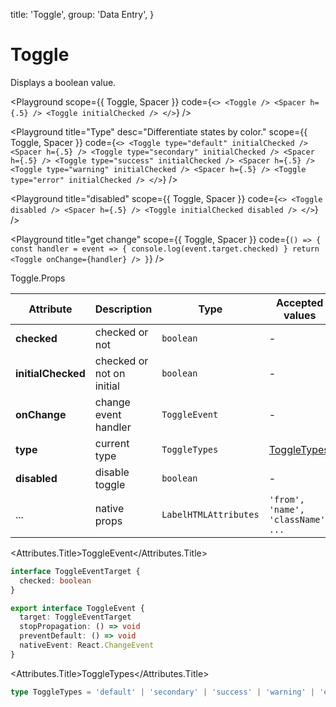 
  title: 'Toggle',
  group: 'Data Entry',
}

# Toggle

Displays a boolean value.

<Playground
  scope={{ Toggle, Spacer }}
  code={`
<>
  <Toggle />
  <Spacer h={.5} />
  <Toggle initialChecked />
</>
`}
/>

<Playground
  title="Type"
  desc="Differentiate states by color."
  scope={{ Toggle, Spacer }}
  code={`
<>
  <Toggle type="default" initialChecked />
  <Spacer h={.5} />
  <Toggle type="secondary" initialChecked />
  <Spacer h={.5} />
  <Toggle type="success" initialChecked />
  <Spacer h={.5} />
  <Toggle type="warning" initialChecked />
  <Spacer h={.5} />
  <Toggle type="error" initialChecked />
</>
`}
/>

<Playground
  title="disabled"
  scope={{ Toggle, Spacer }}
  code={`
<>
  <Toggle disabled />
  <Spacer h={.5} />
  <Toggle initialChecked disabled />
</>
`}
/>

<Playground
  title="get change"
  scope={{ Toggle, Spacer }}
  code={`
() => {
  const handler = event => {
    console.log(event.target.checked)
  }
  return <Toggle onChange={handler} />
}
`}
/>

<Attributes edit="/pages/components/toggle.mdx">
<Attributes.Title>Toggle.Props</Attributes.Title>

| Attribute          | Description               | Type                  | Accepted values                    | Default   |
| ------------------ | ------------------------- | --------------------- | ---------------------------------- | --------- |
| **checked**        | checked or not            | `boolean`             | -                                  | -         |
| **initialChecked** | checked or not on initial | `boolean`             | -                                  | `false`   |
| **onChange**       | change event handler      | `ToggleEvent`         | -                                  | -         |
| **type**           | current type              | `ToggleTypes`         | [ToggleTypes](#toggletypes)        | `default` |
| **disabled**       | disable toggle            | `boolean`             | -                                  | `false`   |
| ...                | native props              | `LabelHTMLAttributes` | `'from', 'name', 'className', ...` | -         |

<Attributes.Title>ToggleEvent</Attributes.Title>

```ts
interface ToggleEventTarget {
  checked: boolean
}

export interface ToggleEvent {
  target: ToggleEventTarget
  stopPropagation: () => void
  preventDefault: () => void
  nativeEvent: React.ChangeEvent
}
```

<Attributes.Title>ToggleTypes</Attributes.Title>

```ts
type ToggleTypes = 'default' | 'secondary' | 'success' | 'warning' | 'error'
```

</Attributes>
